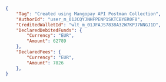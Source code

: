 ```json REST  
{
    "Tag": "Created using Mangopay API Postman Collection",
    "AuthorId": "user_m_01JCQYJNHFPENP1SKTCBYER0F8",
    "CreditedWalletId": "wlt_m_01JFAJS7838A32W7KPJ7NNGJ1D",
    "DeclaredDebitedFunds": {
        "Currency": "EUR",
        "Amount": 62789
    },
    "DeclaredFees": {
        "Currency": "EUR",
        "Amount": 7826
    },
}
```